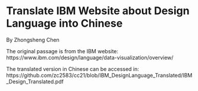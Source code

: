 # Translate IBM Website about Design Language into Chinese

By Zhongsheng Chen


The original passage is from the IBM website:  
https://www.ibm.com/design/language/data-visualization/overview/


The translated version in Chinese can be accessed in:  
https://github.com/zc2583/cc21/blob/IBM_DesignLanguage_Translated/IBM_Design_Translated.pdf  